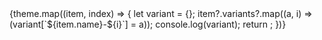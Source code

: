 <!-- Colors.stories.mdx -->


<Meta title="Global Styles/Colors/Colors" />

<Canvas withSource="open">
  <ColorPalette>
    {theme.map((item, index) => {
      let variant = {};
      item?.variants?.map((a, i) => (variant[`${item.name}-${i}`] = a));
      console.log(variant);
      return <ColorItem key={index} title={item?.name} colors={variant} />;
    })}
  </ColorPalette>
</Canvas>
